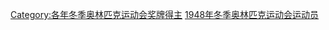 {{CatPair|1936年冬季奧林匹克運動會獎牌得主|1952年冬季奧林匹克運動會獎牌得主}}

[[Category:各年冬季奥林匹克运动会奖牌得主|Category:各年冬季奥林匹克运动会奖牌得主]]
[[Category:1948年冬季奥林匹克运动会运动员|]]